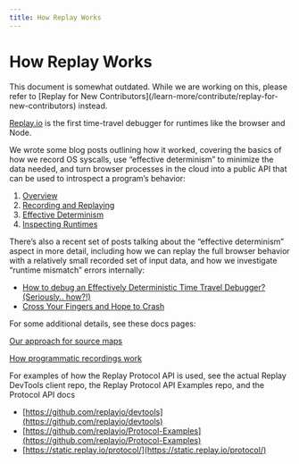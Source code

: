 ```yaml
---
title: How Replay Works
---
```


# How Replay Works

<Callout type="info" emoji="💡">
This document is somewhat outdated. While we are working on this, please refer to [Replay for New Contributors](/learn-more/contribute/replay-for-new-contributors) instead.

</Callout>

[Replay.io](https://Replay.io) is the first time-travel debugger for runtimes like the browser and Node.

We wrote some blog posts outlining how it worked, covering the basics of how we record OS syscalls, use “effective determinism” to minimize the data needed, and turn browser processes in the cloud into a public API that can be used to introspect a program’s behavior:

1. [Overview](https://medium.com/replay-io/how-replay-works-5c9c29580c58)
2. [Recording and Replaying](https://medium.com/replay-io/recording-and-replaying-d6102afee273)
3. [Effective Determinism](https://medium.com/replay-io/effective-determinism-54cc91f5693c)
4. [Inspecting Runtimes](https://medium.com/replay-io/inspecting-runtimes-caeca007a4b1)

There’s also a recent set of posts talking about the “effective determinism” aspect in more detail, including how we can replay the full browser behavior with a relatively small recorded set of input data, and how we investigate “runtime mismatch” errors internally:

- [How to debug an Effectively Deterministic Time Travel Debugger? (Seriously.. how?!)](https://medium.com/replay-io/how-to-debug-an-effectively-deterministic-time-travel-debugger-seriously-how-ba4d59965b7a)
- [Cross Your Fingers and Hope to Crash](https://medium.com/replay-io/cross-your-fingers-and-hope-to-crash-d13e648e5567)

For some additional details, see these docs pages:

[Our approach for source maps ](/learn-more/contribute/how-replay-works/our-approach-for-source-maps)

[How programmatic recordings work](/learn-more/contribute/how-replay-works/how-programmatic-recordings-work)

For examples of how the Replay Protocol API is used, see the actual Replay DevTools client repo, the Replay Protocol API Examples repo, and the Protocol API docs

- [https://github.com/replayio/devtools](https://github.com/replayio/devtools)
- [https://github.com/replayio/Protocol-Examples](https://github.com/replayio/Protocol-Examples)
- [https://static.replay.io/protocol/](https://static.replay.io/protocol/)